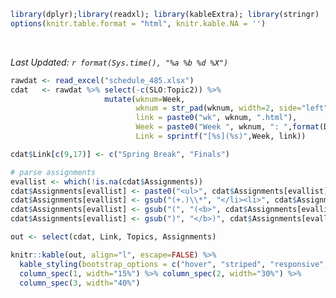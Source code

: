 
```r
library(dplyr);library(readxl); library(kableExtra); library(stringr)
options(knitr.table.format = "html", knitr.kable.NA = '') 

```
<br>

_Last Updated: `r format(Sys.time(), "%a %b %d %X")` _
<br>
```r
rawdat <- read_excel("schedule_485.xlsx")
cdat   <- rawdat %>% select(-c(SLO:Topic2)) %>% 
                     mutate(wknum=Week,
                            wknum = str_pad(wknum, width=2, side="left", pad="0"),
                            link = paste0("wk", wknum, ".html"), 
                            Week = paste0("Week ", wknum, ": ",format(Date, format="%b %d")), 
                            Link = sprintf("[%s](%s)",Week, link))

cdat$Link[c(9,17)] <- c("Spring Break", "Finals")

# parse assignments
evallist <- which(!is.na(cdat$Assignments))
cdat$Assignments[evallist] <- paste0("<ul>", cdat$Assignments[evallist], "</ul>")
cdat$Assignments[evallist] <- gsub("(+.)\\*", "</li><li>", cdat$Assignments[evallist])
cdat$Assignments[evallist] <- gsub("(", "(<b>", cdat$Assignments[evallist], fixed=TRUE)
cdat$Assignments[evallist] <- gsub(")", "</b>)", cdat$Assignments[evallist], fixed=TRUE)

```

```r
out <- select(cdat, Link, Topics, Assignments)

knitr::kable(out, align="l", escape=FALSE) %>% 
  kable_styling(bootstrap_options = c("hover", "striped", "responsive", "bordered")) %>% 
  column_spec(1, width="15%") %>% column_spec(2, width="30%") %>% 
  column_spec(3, width="40%")
```


